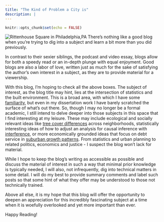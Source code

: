 ```yaml
---
title: "The Kind of Problem a City is"
description: |
---
```


```r
knitr::opts_chunk$set(echo = FALSE)
```

![Rittenhouse Square in Philadelphia,PA](images/rhouse_network_notext.png)
There's nothing like a good blog when you're trying to dig into a subject and learn a bit more than you did previously.


In contrast to their sexier siblings, the podcast and video essay, blogs allow for both a speedy read or an in-depth plunge with equal enjoyment. Good blogs are also a labor of love, written just as much for the sake of satisfying the author's own interest in a subject, as they are to provide material for a viewership.

With this blog, I'm hoping to check all the above boxes. The subject of interest, as the blog title may hint, lies at the intersection of statistics and the built environment.
This is a broad area, with which I have some [familiarity](http://apetersonsite.org/), 
but even in my dissertation work I have barely scratched the surface of what's out there.
So, though I may no longer be a formal academic, I still intend to delve deeper 
into those subjects in this space that I find interesting at my leisure.
These may include ecological and socially relevant ideas like [tree cover differences](https://www.nature.com/articles/s42949-021-00022-0) 
across neighborhoods, statistically interesting ideas of how to
adjust an analysis for causal inference with [interference](https://arxiv.org/abs/1702.03578),
or more economically grounded ideas that focus on debt service in [suburban growth patterns](https://www.strongtowns.org/journal/2018/8/22/the-more-we-grow-the-poorer-we-become).
From statistics and urban planning to related politics, economics and justice - 
I suspect the blog won't lack for material. 


While I hope to keep the blog's writing as accessible as possible and discuss the 
material of interest in such a way that minimal prior knowledge is typically 
needed, I will also, not infrequently, dig into technical matters in some detail.
I will do my best to provide summary comments and label such posts so that
some hint of what they offer may be understood to those not technically trained.


Above all else, it is my hope that this blog will offer the opportunity to 
deepen an appreciation for this incredibly fascinating subject at a time when
it is woefully overlooked and yet more important than ever.

Happy Reading!